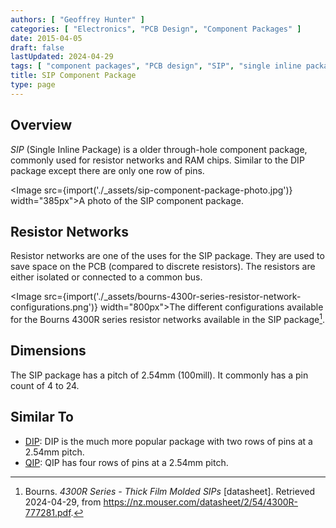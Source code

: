 ```yaml
---
authors: [ "Geoffrey Hunter" ]
categories: [ "Electronics", "PCB Design", "Component Packages" ]
date: 2015-04-05
draft: false
lastUpdated: 2024-04-29
tags: [ "component packages", "PCB design", "SIP", "single inline package" ]
title: SIP Component Package
type: page
---
```



## Overview

_SIP_ (Single Inline Package) is a older through-hole component package, commonly used for resistor networks and RAM chips. Similar to the DIP package except there are only one row of pins.

<Image src={import('./_assets/sip-component-package-photo.jpg')} width="385px">A photo of the SIP component package.</Image>

## Resistor Networks

Resistor networks are one of the uses for the SIP package. They are used to save space on the PCB (compared to discrete resistors). The resistors are either isolated or connected to a common bus.

<Image src={import('./_assets/bourns-4300r-series-resistor-network-configurations.png')} width="800px">The different configurations available for the Bourns 4300R series resistor networks available in the SIP package[^bourns-4300r-resistor-networks-ds].</Image>

## Dimensions

The SIP package has a pitch of 2.54mm (100mill). It commonly has a pin count of 4 to 24.

## Similar To

* [DIP](/pcb-design/component-packages/dip-component-package/): DIP is the much more popular package with two rows of pins at a 2.54mm pitch.
* [QIP](/pcb-design/component-packages/qip-component-package/): QIP has four rows of pins at a 2.54mm pitch.

[^bourns-4300r-resistor-networks-ds]: Bourns. _4300R Series - Thick Film Molded SIPs_ [datasheet]. Retrieved 2024-04-29, from https://nz.mouser.com/datasheet/2/54/4300R-777281.pdf.
